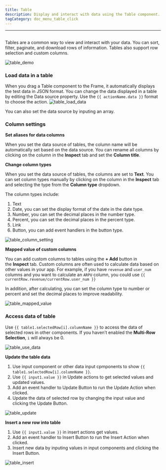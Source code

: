 ```yaml
---
title: Table
description: Display and interact with data using the Table component.
tagCategory: doc_menu_table_click
---
```

---

## <Heading hidden>Table</Heading>

Tables are a common way to view and interact with your data. You can sort, filter, paginate, and download rows of information. Tables also support row selection and custom columns.

![table_demo](https://github.com/illacloud/illacloud.com/blob/main/src/img/docs/table_demo.png)

### Load data in a table

When you drag a Table component to the Frame, it automatically displays the test data in JSON format. You can change the data displayed in a table by editing the Data source property. Use the `{{ actionName.data }}` format to choose the action.
![table_load_data](https://github.com/illacloud/illacloud.com/blob/main/src/img/docs/table_load_data.png)

You can also set the data source by inputing an array.

### Column settings

**Set aliases for data columns**

When you set the data source of tables, the column name will be automatically set based on the data source. You can rename all columns by clicking on the column in the **Inspect** tab and set the **Column title**.

**Change column types**

When you set the data source of tables, the columns are set to **Text**. You can set column types manually by clicking on the column in the **Inspect** tab and selecting the type from the **Column type** dropdown.

The column types include:

1. Text
2. Date, you can set the display format of the date in the date type.
3. Number, you can set the decimal places in the number type.
4. Percent, you can set the decimal places in the percent type.
5. Link
6. Button, you can add event handlers in the button type.

![table_column_setting](https://github.com/illacloud/illacloud.com/blob/main/src/img/docs/table_column_setting.png)

**Mapped value of custom columns**

You can add custom columns to tables using the **+ Add** button in the **Inspect** tab. Custom columns are often used to calculate data based on other values in your app. For example, if you have `revenue` and `user_num` columns and you want to calculate an `ARPU` column, you could use `{{ currentRow.revenue/currentRow.user_num }}`

In addition, after calculating, you can set the column type to number or percent and set the decimal places to improve readability.

![table_mapped_value](https://github.com/illacloud/illacloud.com/blob/main/src/img/docs/table_mapped_value.png)

### Access data of table

Use `{{ table1.selectedRow[i].columnName }}` to access the data of selected rows in other components. If you haven’t enabled the **Multi-Row Selection**, `i` will always be 0.

![table_use_data](https://github.com/illacloud/illacloud.com/blob/main/src/img/docs/table_use_data.png)

**Update the table data**

1. Use input component or other data input cpmponents to show `{{ table1.selectedRow[i].columnName }}`.
2. Use `{{ input1.value }}` in Update actions to get selected values and updated values.
3. Add an event handler to Update Button to run the Update Action when clicked.
4. Update the data of selected row by changing the input value and clicking the Update Button.

![table_update](https://github.com/illacloud/illacloud.com/blob/main/src/img/docs/table_update.png)

**Insert a new row into table**

1. Use `{{ input1.value }}` in insert actions get values.
2. Add an event handler to Insert Button to run the Insert Action when clicked.
3. Insert new data by inputing values in input components and clicking the Insert Button.

![table_insert](https://github.com/illacloud/illacloud.com/blob/main/src/img/docs/table_insert.png)
